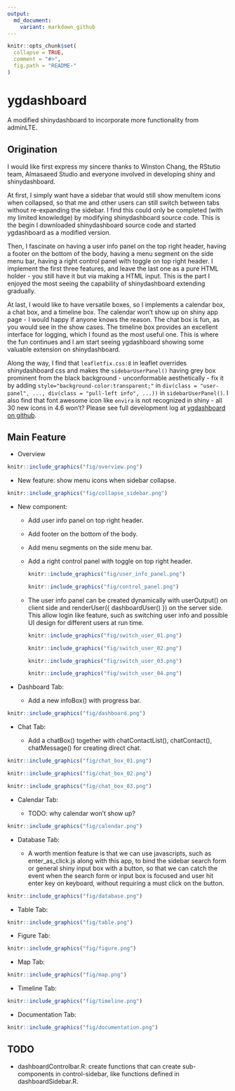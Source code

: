 ```yaml
---
output:
  md_document:
    variant: markdown_github
---
```


<!-- README.md is generated from README.Rmd. -->

```r
knitr::opts_chunk$set(
  collapse = TRUE,
  comment = "#>",
  fig.path = "README-"
)
```

# ygdashboard

A modified shinydashboard to incorporate more functionality from adminLTE.

## Origination

I would like first express my sincere thanks to Winston Chang, the RStutio team, Almasaeed Studio and everyone involved in developing shiny and shinydashboard.

At first, I simply want have a sidebar that would still show menuItem icons when collapsed, so that me and other users can still switch between tabs without re-expanding the sidebar. I find this could only be completed (with my limited knowledge) by modifying shinydashboard source code. This is the begin I downloaded shinydashboard source code and started ygdashboard as a modified version.

Then, I fascinate on having a user info panel on the top right header, having a footer on the bottom of the body, having a menu segment on the side menu bar, having a right control panel with toggle on top right header. I implement the first three features, and leave the last one as a pure HTML holder - you still have it but via making a HTML input. This is the part I enjoyed the most seeing the capability of shinydashboard extending gradually.

At last, I would like to have versatile boxes, so I implements a calendar box, a chat box, and a timeline box. The calendar won't show up on shiny app page - I would happy if anyone knows the reason. The chat box is fun, as you would see in the show cases. The timeline box provides an excellent interface for logging, which I found as the most useful one. This is where the fun continues and I am start seeing ygdashboard showing some valuable extension on shinydashboard.

Along the way, I find that `leafletfix.css:8` in leaflet overrides shinydashboard css and makes the `sidebarUserPanel()` having  grey box prominent from the black background - unconformable aesthetically - fix it by adding `style="background-color:transparent;"` in `div(class = "user-panel", ..., div(class = "pull-left info", ...))` in `sidebarUserPanel()`. I also find that font awesome icon like `envira` is not recognized in shiny - all 30 new icons in 4.6 won't? Please see full development log at [ygdashboard on github](https://github.com/gyang274/ygdashboard/).

## Main Feature

+ Overview

```r
knitr::include_graphics("fig/overview.png")
```

+ New feature: show menu icons when sidebar collapse.

```r
knitr::include_graphics("fig/collapse_sidebar.png")
```

+ New component: 

    - Add user info panel on top right header.
    
    - Add footer on the bottom of the body.
    
    - Add menu segments on the side menu bar. 
    
    - Add a right control panel with toggle on top right header.

        ```r
        knitr::include_graphics("fig/user_info_panel.png")
        ```
        
        ```r
        knitr::include_graphics("fig/control_panel.png")
        ```

    - The user info panel can be created dynamically with userOutput() on client side and renderUser({ dashboardUser() }) on the server side. This allow login like feature, such as switching user info and possible UI design for different users at run time.
  
        ```r
        knitr::include_graphics("fig/switch_user_01.png")
        ```
        
        ```r
        knitr::include_graphics("fig/switch_user_02.png")
        ```
        
        ```r
        knitr::include_graphics("fig/switch_user_03.png")
        ```
        
        ```r
        knitr::include_graphics("fig/switch_user_04.png")
        ```

+ Dashboard Tab:

    - Add a new infoBox() with progress bar.
    
```r
knitr::include_graphics("fig/dashboard.png")
```    

+ Chat Tab:

    - Add a chatBox() together with chatContactList(), chatContact(), chatMessage() for creating direct chat.
    
```r
knitr::include_graphics("fig/chat_box_01.png")
```

```r
knitr::include_graphics("fig/chat_box_02.png")
```

```r
knitr::include_graphics("fig/chat_box_03.png")
```

+ Calendar Tab:

    - TODO: why calendar won't show up?

```r
knitr::include_graphics("fig/calendar.png")
```

+ Database Tab:

    - A worth mention feature is that we can use javascripts, such as enter_as_click.js along with this app, to bind the sidebar search form or general shiny input box with a button, so that we can catch the event when the search form or input box is focused and user hit enter key on keyboard, without requiring a must click on the button. 

```r
knitr::include_graphics("fig/database.png")
```

+ Table Tab:

```r
knitr::include_graphics("fig/table.png")
```

+ Figure Tab:

```r
knitr::include_graphics("fig/figure.png")
```

+ Map Tab:

```r
knitr::include_graphics("fig/map.png")
```

+ Timeline Tab:

```r
knitr::include_graphics("fig/timeline.png")
```

+ Documentation Tab:

```r
knitr::include_graphics("fig/documentation.png")
```

## TODO

+ dashboardControlbar.R: create functions that can create sub-components in control-sidebar, like functions defined in dashboardSidebar.R.


